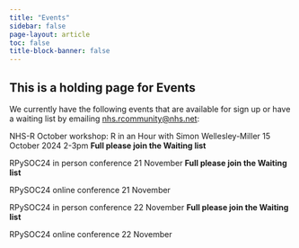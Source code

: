 ```yaml
---
title: "Events"
sidebar: false
page-layout: article
toc: false
title-block-banner: false
---
```


## This is a holding page for Events

We currently have the following events that are available for sign up or have a waiting list by emailing [nhs.rcommunity@nhs.net](mailto:nhs.rcommunity@nhs.net):

NHS-R October workshop:  R in an Hour with Simon Wellesley-Miller 
15 October 2024
2-3pm
**Full please join the Waiting list**

RPySOC24 in person conference
21 November
**Full please join the Waiting list**

RPySOC24 online conference
21 November

RPySOC24 in person conference
22 November
**Full please join the Waiting list**

RPySOC24 online conference
22 November